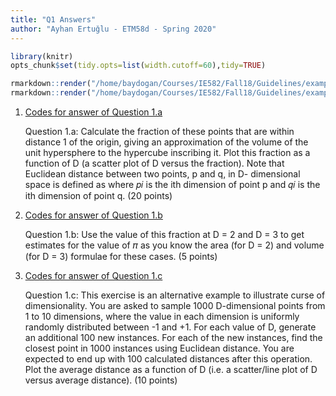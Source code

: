 ```yaml
---
title: "Q1 Answers"
author: "Ayhan Ertuğlu - ETM58d - Spring 2020"
---
```

```r
library(knitr)
opts_chunk$set(tidy.opts=list(width.cutoff=60),tidy=TRUE)
```

```r
rmarkdown::render("/home/baydogan/Courses/IE582/Fall18/Guidelines/example_homework_0.Rmd",output_format="pdf_document")
rmarkdown::render("/home/baydogan/Courses/IE582/Fall18/Guidelines/example_homework_0.Rmd",output_format="html_document")
```

1. [Codes for answer of Question 1.a](https://github.com/ETM-58D/spring20-ayhanertuglu/blob/master/files/q1-a.R)

    Question 1.a: Calculate the fraction of these points that are within distance 1 of the origin, giving an approximation of the volume of the unit hypersphere to the hypercube inscribing it. Plot this fraction as a function of D (a scatter plot of D versus the fraction). Note that Euclidean distance between two points, p and q, in D- dimensional space is defined as where 𝑝𝑖 is the ith dimension of point p and 𝑞𝑖 is the ith dimension of point q. (20 points)
    
2. [Codes for answer of Question 1.b](https://github.com/ETM-58D/spring20-ayhanertuglu/blob/master/files/q1-b.R)

    Question 1.b: Use the value of this fraction at D = 2 and D = 3 to get estimates for the value of 𝜋 as you know the area (for D = 2) and volume (for D = 3) formulae for these cases. (5 points)
    
3. [Codes for answer of Question 1.c](https://github.com/ETM-58D/spring20-ayhanertuglu/blob/master/files/q1-c.R)

    Question 1.c: This exercise is an alternative example to illustrate curse of dimensionality. You are asked to sample 1000 D-dimensional points from 1 to 10 dimensions, where the value in each dimension is uniformly randomly distributed between -1 and +1. For each value of D, generate an additional 100 new instances. For each of the new instances, find the closest point in 1000 instances using Euclidean distance. You are expected to end up with 100 calculated distances after this operation. Plot the average distance as a function of D (i.e. a scatter/line plot of D versus average distance). (10 points)